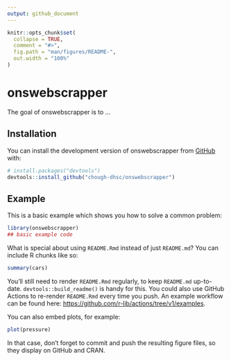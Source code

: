 ```yaml
---
output: github_document
---
```


<!-- README.md is generated from README.Rmd. Please edit that file -->

```r
knitr::opts_chunk$set(
  collapse = TRUE,
  comment = "#>",
  fig.path = "man/figures/README-",
  out.width = "100%"
)
```

# onswebscrapper

<!-- badges: start -->
<!-- badges: end -->

The goal of onswebscrapper is to ...

## Installation

You can install the development version of onswebscrapper from [GitHub](https://github.com/) with:

``` r
# install.packages("devtools")
devtools::install_github("chough-dhsc/onswebscrapper")
```

## Example

This is a basic example which shows you how to solve a common problem:

```r
library(onswebscrapper)
## basic example code
```

What is special about using `README.Rmd` instead of just `README.md`? You can include R chunks like so:

```r
summary(cars)
```

You'll still need to render `README.Rmd` regularly, to keep `README.md` up-to-date. `devtools::build_readme()` is handy for this. You could also use GitHub Actions to re-render `README.Rmd` every time you push. An example workflow can be found here: <https://github.com/r-lib/actions/tree/v1/examples>.

You can also embed plots, for example:

```r
plot(pressure)
```

In that case, don't forget to commit and push the resulting figure files, so they display on GitHub and CRAN.

